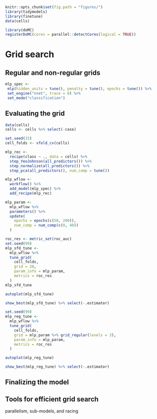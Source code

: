 ```r
knitr::opts_chunk$set(fig.path = "figures/")
library(tidymodels)
library(finetune)
data(cells)

library(doMC)
registerDoMC(cores = parallel::detectCores(logical = TRUE))
```


# Grid search {#grid-search}

## Regular and non-regular grids

```r
mlp_spec <- 
 mlp(hidden_units = tune(), penalty = tune(), epochs = tune()) %>% 
 set_engine("nnet", trace = 0) %>% 
 set_mode("classification")
```

## Evaluating the grid

```r
data(cells)
cells <- cells %>% select(-case)
```

```r
set.seed(33)
cell_folds <- vfold_cv(cells)
```


```r
mlp_rec <-
  recipe(class ~ ., data = cells) %>%
  step_YeoJohnson(all_predictors()) %>% 
  step_normalize(all_predictors()) %>% 
  step_pca(all_predictors(), num_comp = tune())

mlp_wflow <- 
  workflow() %>% 
  add_model(mlp_spec) %>% 
  add_recipe(mlp_rec)

mlp_param <- 
  mlp_wflow %>% 
  parameters() %>% 
  update(
    epochs = epochs(c(50, 200)),
    num_comp = num_comp(c(0, 40))
  )
```


```r
roc_res <- metric_set(roc_auc)
set.seed(99)
mlp_sfd_tune <-
  mlp_wflow %>%
  tune_grid(
    cell_folds,
    grid = 20,
    param_info = mlp_param,
    metrics = roc_res
  )
mlp_sfd_tune
```

```r
autoplot(mlp_sfd_tune)
```


```r
show_best(mlp_sfd_tune) %>% select(-.estimator)
```


```r
set.seed(99)
mlp_reg_tune <-
  mlp_wflow %>%
  tune_grid(
    cell_folds,
    grid = mlp_param %>% grid_regular(levels = 3),
    param_info = mlp_param,
    metrics = roc_res
  )
```


```r
autoplot(mlp_reg_tune)
```


```r
show_best(mlp_reg_tune) %>% select(-.estimator)
```



## Finalizing the model

## Tools for efficient grid search

parallelism, sub-models, and racing  


